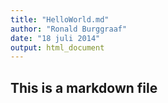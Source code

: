 ```yaml
---
title: "HelloWorld.md"
author: "Ronald Burggraaf"
date: "18 juli 2014"
output: html_document
---
```


## This is a markdown file